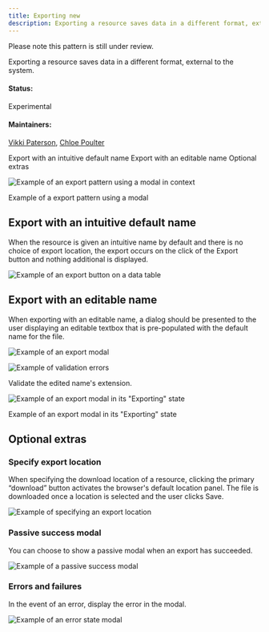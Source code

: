 ```yaml
---
title: Exporting new
description: Exporting a resource saves data in a different format, external to the system.
---
```


<InlineNotification kind="warning">

  Please note this pattern is still under review.
  
</InlineNotification>
<PageDescription>

Exporting a resource saves data in a different format, external to the system.

</PageDescription>

#### Status:

Experimental

#### Maintainers:

[Vikki Paterson](https://github.com/vikkipaterson), [Chloe Poulter](https://github.com/chloepoulterdesign)

<AnchorLinks>

<AnchorLink>Export with an intuitive default name</AnchorLink>
<AnchorLink>Export with an editable name</AnchorLink>
<AnchorLink small>Optional extras</AnchorLink>

</AnchorLinks>

![Example of an export pattern using a modal in context](images/0.png)

<Caption>Example of a export pattern using a modal</Caption>

## Export with an intuitive default name

When the resource is given an intuitive name by default and there is no choice of export location, the export occurs on the click of the Export button and nothing additional is displayed.

<Row>
<Column colLg={8}>

![Example of an export button on a data table](images/1.png)

</Column>
</Row>

## Export with an editable name

When exporting with an editable name, a dialog should be presented to the user displaying an editable textbox that is pre-populated with the default name for the file.

<Row>
<Column colLg={8}>

![Example of an export modal](images/2.png)

![Example of validation errors](images/newimage1.png)

<Caption>Validate the edited name's extension.</Caption>

![Example of an export modal in its "Exporting" state](images/3.png)

<Caption>Example of an export modal in its "Exporting" state</Caption>

</Column>
</Row>

## Optional extras

### Specify export location

When specifying the download location of a resource, clicking the primary “download” button activates the browser's default location panel. The file is downloaded once a location is selected and the user clicks Save.

<Row>
<Column colLg={8}>

![Example of specifying an export location](images/newimage2.png)

</Column>
</Row>

### Passive success modal

You can choose to show a passive modal when an export has succeeded. 

<Row>
<Column colLg={8}>

![Example of a passive success modal](images/newimage3.png)

</Column>
</Row>

### Errors and failures

In the event of an error, display the error in the modal. 

<Row>
<Column colLg={8}>

![Example of an error state modal](images/newimage4.png)

</Column>
</Row>